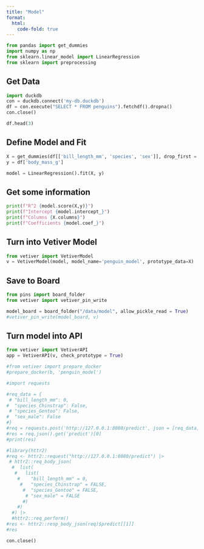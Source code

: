 ```yaml
---
title: "Model"
format:
  html:
    code-fold: true
---
```


```python
from pandas import get_dummies
import numpy as np
from sklearn.linear_model import LinearRegression
from sklearn import preprocessing
```

## Get Data

```python
import duckdb
con = duckdb.connect('my-db.duckdb')
df = con.execute("SELECT * FROM penguins").fetchdf().dropna()
con.close()

df.head(3)
```

## Define Model and Fit

```python
X = get_dummies(df[['bill_length_mm', 'species', 'sex']], drop_first = True)
y = df['body_mass_g']

model = LinearRegression().fit(X, y)
```

## Get some information

```python
print(f"R^2 {model.score(X,y)}")
print(f"Intercept {model.intercept_}")
print(f"Columns {X.columns}")
print(f"Coefficients {model.coef_}")
```

## Turn into Vetiver Model

```python
from vetiver import VetiverModel
v = VetiverModel(model, model_name='penguin_model', prototype_data=X)
```

## Save to Board

```python
from pins import board_folder
from vetiver import vetiver_pin_write

model_board = board_folder("/data/model", allow_pickle_read = True)
#vetiver_pin_write(model_board, v)
```

## Turn model into API

```python
from vetiver import VetiverAPI
app = VetiverAPI(v, check_prototype = True)
```

```python
#from vetiver import prepare_docker
#prepare_docker(b, 'penguin_model')

#import requests

#req_data = {
 # "bill_length_mm": 0,
#  "species_Chinstrap": False,
 # "species_Gentoo": False,
#  "sex_male": False
#}
#req = requests.post('http://127.0.0.1:8080/predict', json = [req_data])
#res = req.json().get('predict')[0]
#print(res)
```

```python
#library(httr2)
#req <- httr2::request("http://127.0.0.1:8080/predict") |>
 # httr2::req_body_json(
  #  list(
   #   list(
    #    "bill_length_mm" = 0,
     #   "species_Chinstrap" = FALSE,
      #  "species_Gentoo" = FALSE,
       # "sex_male" = FALSE
      #)
    #)
  #) |>
  #httr2::req_perform()
#res <- httr2::resp_body_json(req)$predict[[1]]
#res

con.close()
```
